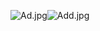 [[File:Ad.jpg|left]][[File:Add.jpg|left]]<ac_metadata title="check plz.. new here in the forum. xD"> </ac_metadata>